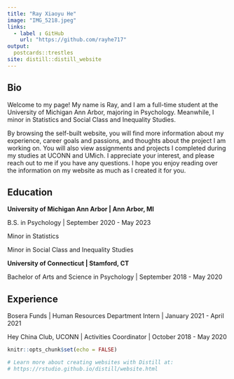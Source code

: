 ```yaml
---
title: "Ray Xiaoyu He"
image: "IMG_5218.jpeg"
links:
  - label : GitHub
    url: "https://github.com/rayhe717"
output: 
  postcards::trestles
site: distill::distill_website
---
```


## Bio

Welcome to my page! My name is Ray, and I am a full-time student at the University of Michigan Ann Arbor, majoring in Psychology. Meanwhile, I minor in Statistics and Social Class and Inequality Studies.

By browsing the self-built website, you will find more information about my experience, career goals and passions, and thoughts about the project I am working on. You will also view assignments and projects I completed during my studies at UCONN and UMich. I appreciate your interest, and please reach out to me if you have any questions. I hope you enjoy reading over the information on my website as much as I created it for you. 


## Education 


**University of Michigan Ann Arbor | Ann Arbor, MI**

B.S. in Psychology | September 2020 - May 2023

Minor in Statistics

Minor in Social Class and Inequality Studies

**University of Connecticut | Stamford, CT **

Bachelor of Arts and Science in Psychology | September 2018 - May 2020 


## Experience


Bosera Funds | Human Resources Department Intern | January 2021 - April 2021

Hey China Club, UCONN | Activities Coordinator | October 2018 - May 2020



```r
knitr::opts_chunk$set(echo = FALSE)

# Learn more about creating websites with Distill at:
# https://rstudio.github.io/distill/website.html

```

